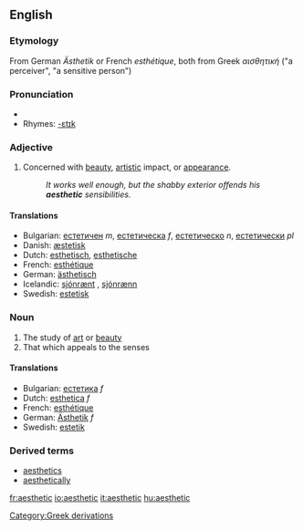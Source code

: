 ==English==
===Etymology===
From German ''Ästhetik'' or French ''esthétique'', both from Greek ''αισθητική'' ("a perceiver", "a sensitive person")

===Pronunciation===
*{{audio|en-us-aesthetic.ogg|Audio (US)}}
*Rhymes: [[Rhymes:English:-ɛtɪk|-ɛtɪk]]

===Adjective===
{{en-adj-more}}

#Concerned with [[beauty]], [[artistic]] impact, or [[appearance]].
#:''It works well enough, but the shabby exterior offends his '''aesthetic''' sensibilities.''

====Translations====
*Bulgarian: [[естетичен]] ''m'', [[естетическа]] ''f'', [[естетическо]] ''n'', [[естетически]] ''pl''
*Danish: [[æstetisk]]
*Dutch: [[esthetisch]], [[esthetische]]
*French: [[esthétique]]
*German: [[ästhetisch]]
*Icelandic: [[sjónrænt]] {{n}}, [[sjónrænn]] {{m}} 
*Swedish: [[estetisk]]

===Noun===
{{en-noun-reg}}

#The study of [[art]] or [[beauty]]
#That which appeals to the senses

====Translations====
*Bulgarian: [[естетика]] ''f''
*Dutch: [[esthetica]] ''f''
*French: [[esthétique]]
*German: [[Ästhetik]] ''f''
*Swedish: [[estetik]]

===Derived terms===
*[[aesthetics]]
*[[aesthetically]]

[[Category:Greek derivations]]

[[fr:aesthetic]]
[[io:aesthetic]]
[[it:aesthetic]]
[[hu:aesthetic]]